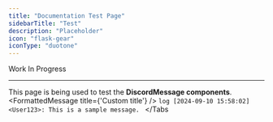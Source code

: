 ```yaml
---
title: "Documentation Test Page"
sidebarTitle: "Test"
description: "Placeholder"
icon: "flask-gear"
iconType: "duotone"
---
```


<Warning>Work In Progress</Warning>

---
<Tip>This page is being used to test the <Tooltip tip="import { FormattedMessage } from '/snippets/DiscordMessage.mdx';">**DiscordMessage components**</Tooltip>.</Tip>
<Tabs>
    <Tab title="Formatted">
        <FormattedMessage title={'Custom title'} />
    </Tab>
    <Tab title="Raw">
        ```log
        [2024-09-10 15:58:02] <User123>: This is a sample message.
        ```
    </Tab>
</Tabs
